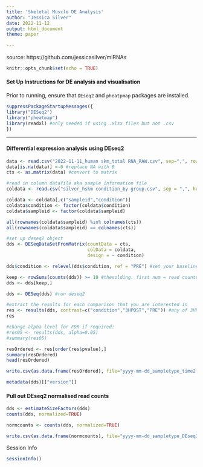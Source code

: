```yaml
---
title: 'Skeletal Muscle DE Analysis'
author: "Jessica Silver"
date: 2022-11-12
output: html_document
theme: paper
  
---
```


source: https://github.com/jessicasilver/miRNAs

```r
knitr::opts_chunk$set(echo = TRUE)
```

#### Set Up Instructions for DE analysis and visualisation 

Prior to running, ensure that `DEseq2` and `pheatpmap` packages are installed. 

```r
suppressPackageStartupMessages({
library("DESeq2")
library("pheatmap")
library(readxl) #only needed if using .xlsx files but not .csv
})

```

***

#### Differential expression analysis using DEseq2 

```r
data <- read.csv("2022-11-11_human skm_total RNA_RAW.csv", sep=",", row.names = 1) 
data[is.na(data)] <-0 #replace NA with 0 
cts <- as.matrix(data) #convert to matrix

#read in column datafile aka sample information file
coldata <- read.csv("silver_hskm condition_by group.csv", sep = ",", header = TRUE) 

coldata <- coldata[,c("sampleid","condition")]
coldata$condition <- factor(coldata$condition)
coldata$sampleid <- factor(coldata$sampleid)

all(rownames(coldata$sampleid) %in% colnames(cts)) 
all(rownames(coldata$sampleid) == colnames(cts)) 

#set up deseq2 object
dds <- DESeqDataSetFromMatrix(countData = cts,
                              colData = coldata,
                              design = ~ condition)

dds$condition <- relevel(dds$condition, ref = "PRE") #set your baseline

keep <- rowSums(counts(dds)) >= 10 #thesolding. first num = read counts, second num = x samples
dds <- dds[keep,]

dds <- DESeq(dds) #run deseq2

#extract the results for each comparison that you are interested in 
res <- results(dds, contrast=c("condition","3HPOST","PRE")) #any of 3HPOST, POST or PRE
res

#change alpha level for FDR if required:
#res05 <- results(dds, alpha=0.05)
#summary(res05)

resOrdered <- res[order(res$pvalue),]
summary(resOrdered)
head(resOrdered)

write.csv(as.data.frame(resOrdered), file="yyyy-mm-dd_sampletype_time2,time1_notes.csv")

metadata(dds)[["version"]]

```

#### Pull out DEseq2 normalised read counts

```r
dds <- estimateSizeFactors(dds)
counts(dds, normalized=TRUE)

normcounts <- counts(dds, normalized=TRUE)

write.csv(as.data.frame(normcounts), file="yyyy-mm-dd_sampletype_DEseq2normcounts.csv")
```

Session Info
```r
sessionInfo()
```

